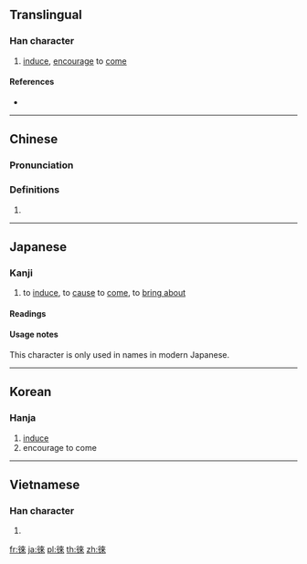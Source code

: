 {{also|來|徕}}
==Translingual==

===Han character===
{{Han char|rn=60|rad=彳|as=08|sn=11|four=24298|canj=HODOO|ids=⿰彳來}}

# [[induce]], [[encourage]] to [[come]]

====References====
* {{Han ref|kx=0368.210|dkj=10155|dj=0693.030|hdz=20827.060|uh=5FA0|ud=24480|bh=B174|bd=45428}}

----

==Chinese==
{{zh-forms|s=徕}}

===Pronunciation===
{{zh-pron
|m=lái
|c=loi4
|mc=y
|oc=y
|ma=
|cat=v
}}

===Definitions===
# {{rfdef|lang=zh}}

----

==Japanese==

===Kanji===
{{ja-kanji|grade=|rs=彳08}}

# to [[induce]], to [[cause]] to [[come]], to [[bring about]]

====Readings====
{{ja-readings
|goon=[[らい]] (rai)
|kanon=[[らい]] (rai)
|kun=[[きたす]] ([[徠たす]], kitasu), [[きたる]] ([[徠たる]], kitaru), [[くる]] ([[徠る]], kuru)
}}

====Usage notes====
This character is only used in names in modern Japanese.

----

==Korean==

===Hanja===
{{ko-hanja|hangeul=[[래]], [[내]]|eumhun=|rv=rae, nae|mr=rae, nae|y=lay, nay}}

# [[induce]]
# encourage to come

----

==Vietnamese==

===Han character===
{{vi-readings|rs=彳08|hanviet=lại}}

# {{defn|lang=vi|sort=彳08}}

[[fr:徠]]
[[ja:徠]]
[[pl:徠]]
[[th:徠]]
[[zh:徠]]
